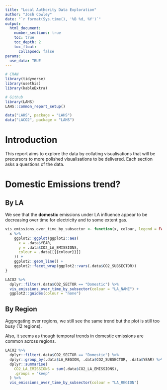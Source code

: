 ```yaml
---
title: "Local Authority Data Exploration"
author: "Josh Cowley"
date: "`r format(Sys.time(), '%B %d, %Y')`"
output:
  html_document:
    number_sections: true
    toc: true
    toc_depth: 2
    toc_float:
      collapsed: false
params:
  use_data: TRUE
---
```


```r
# CRAN
library(tidyverse)
library(usethis)
library(kableExtra)

# Github
library(LAHS)
LAHS::common_report_setup()
```

```r
data("LAHS", package = "LAHS")
data("LACO2", package = "LAHS")
```

# Introduction

This report aims to explore the data by collating visualisations that will be
precursors to more polished visualisations to be delivered.
Each section asks a questions of the data.

# Domestic Emissions trend?

## By LA

We see that the **domestic** emissions under LA influence appear to be 
decreasing over time for electricity and to some extent gas.

```r
vis_emissions_over_time_by_subsector <- function(x, colour, legend = FALSE) {
  x %>%
    ggplot2::ggplot(ggplot2::aes(
      x = .data$YEAR,
      y = .data$CO2_LA_EMISSIONS,
      colour = .data[[{{colour}}]]
    )) +
    ggplot2::geom_line() +
    ggplot2::facet_wrap(ggplot2::vars(.data$CO2_SUBSECTOR))
}
```

```r
LACO2 %>%
  dplyr::filter(.data$CO2_SECTOR == "Domestic") %>%
  vis_emissions_over_time_by_subsector(colour = "LA_NAME") +
  ggplot2::guides(colour = "none")
```

## By Region

Aggregating over regions, we still see the same trend but the plot is still too 
busy (12 regions).

Also, it seems as though temporal trends in domestic emissions are common 
across regions.

```r
LACO2 %>%
  dplyr::filter(.data$CO2_SECTOR == "Domestic") %>%
  dplyr::group_by(.data$LA_REGION, .data$CO2_SUBSECTOR, .data$YEAR) %>%
  dplyr::summarise(
    CO2_LA_EMISSIONS = sum(.data$CO2_LA_EMISSIONS),
    .groups = "keep"
  ) %>%
  vis_emissions_over_time_by_subsector(colour = "LA_REGION")  
```



